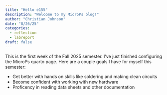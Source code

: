 ```yaml
---
title: "Hello e155"
description: "Welcome to my MicroPs blog!"
author: "Christian Johnson"
date: "8/26/25"
categories:
  - reflection
  - labreport
draft: false
---
```


This is the first week of the Fall 2025 semester. I've just finished configuring the MicroPs quarto page. Here are a couple goals I have for myself this semester:

* Get better with hands on skills like soldering and making clean circuits
* Become confident with working with new hardware
* Proficency in reading data sheets and other documentation